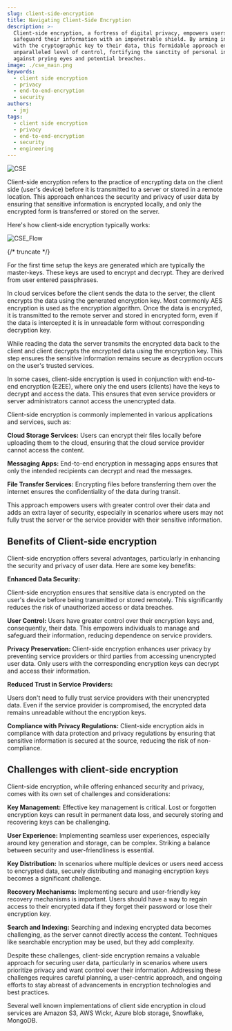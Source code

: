 ```yaml
---
slug: client-side-encryption
title: Navigating Client-Side Encryption
description: >-
  Client-side encryption, a fortress of digital privacy, empowers users to
  safeguard their information with an impenetrable shield. By arming individuals
  with the cryptographic key to their data, this formidable approach ensures an
  unparalleled level of control, fortifying the sanctity of personal information
  against prying eyes and potential breaches.
image: ./cse_main.png
keywords:
  - client side encryption
  - privacy
  - end-to-end-encryption
  - security
authors:
  - jmj
tags:
  - client side encryption
  - privacy
  - end-to-end-encryption
  - security
  - engineering
---
```


![CSE](./cse_main.png)

Client-side encryption refers to the practice of encrypting data on the client
side (user's device) before it is transmitted to a server or stored in a remote
location. This approach enhances the security and privacy of user data by
ensuring that sensitive information is encrypted locally, and only the encrypted
form is transferred or stored on the server.

Here's how client-side encryption typically works:

![CSE_Flow](./cse_flow.png)

{/* truncate */}

For the first time setup the keys are generated which are typically the
master-keys. These keys are used to encrypt and decrypt. They are derived from
user entered passphrases.

In cloud services before the client sends the data to the server, the client
encrypts the data using the generated encryption key. Most commonly AES
encryption is used as the encryption algorithm. Once the data is encrypted, it
is transmitted to the remote server and stored in encrypted form, even if the
data is intercepted it is in unreadable form without corresponding decryption
key.

While reading the data the server transmits the encrypted data back to the
client and client decrypts the encrypted data using the encryption key. This
step ensures the sensitive information remains secure as decryption occurs on
the user's trusted services.

In some cases, client-side encryption is used in conjunction with end-to-end
encryption (E2EE), where only the end users (clients) have the keys to decrypt
and access the data. This ensures that even service providers or server
administrators cannot access the unencrypted data.

Client-side encryption is commonly implemented in various applications and
services, such as:

**Cloud Storage Services:** Users can encrypt their files locally before
uploading them to the cloud, ensuring that the cloud service provider cannot
access the content.

**Messaging Apps:** End-to-end encryption in messaging apps ensures that only
the intended recipients can decrypt and read the messages.

**File Transfer Services:** Encrypting files before transferring them over the
internet ensures the confidentiality of the data during transit.

This approach empowers users with greater control over their data and adds an
extra layer of security, especially in scenarios where users may not fully trust
the server or the service provider with their sensitive information.

## Benefits of Client-side encryption

Client-side encryption offers several advantages, particularly in enhancing the
security and privacy of user data. Here are some key benefits:

**Enhanced Data Security:**

Client-side encryption ensures that sensitive data is encrypted on the user's
device before being transmitted or stored remotely. This significantly reduces
the risk of unauthorized access or data breaches.

**User Control:** Users have greater control over their encryption keys and,
consequently, their data. This empowers individuals to manage and safeguard
their information, reducing dependence on service providers.

**Privacy Preservation:** Client-side encryption enhances user privacy by
preventing service providers or third parties from accessing unencrypted user
data. Only users with the corresponding encryption keys can decrypt and access
their information.

**Reduced Trust in Service Providers:**

Users don't need to fully trust service providers with their unencrypted data.
Even if the service provider is compromised, the encrypted data remains
unreadable without the encryption keys.

**Compliance with Privacy Regulations:** Client-side encryption aids in
compliance with data protection and privacy regulations by ensuring that
sensitive information is secured at the source, reducing the risk of
non-compliance.

## Challenges with client-side encryption

Client-side encryption, while offering enhanced security and privacy, comes with
its own set of challenges and considerations:

**Key Management:** Effective key management is critical. Lost or forgotten
encryption keys can result in permanent data loss, and securely storing and
recovering keys can be challenging.

**User Experience:** Implementing seamless user experiences, especially around
key generation and storage, can be complex. Striking a balance between security
and user-friendliness is essential.

**Key Distribution:** In scenarios where multiple devices or users need access
to encrypted data, securely distributing and managing encryption keys becomes a
significant challenge.

**Recovery Mechanisms:** Implementing secure and user-friendly key recovery
mechanisms is important. Users should have a way to regain access to their
encrypted data if they forget their password or lose their encryption key.

**Search and Indexing:** Searching and indexing encrypted data becomes
challenging, as the server cannot directly access the content. Techniques like
searchable encryption may be used, but they add complexity.

Despite these challenges, client-side encryption remains a valuable approach for
securing user data, particularly in scenarios where users prioritize privacy and
want control over their information. Addressing these challenges requires
careful planning, a user-centric approach, and ongoing efforts to stay abreast
of advancements in encryption technologies and best practices.

Several well known implementations of client side encryption in cloud services
are Amazon S3, AWS Wickr, Azure blob storage, Snowflake, MongoDB.
